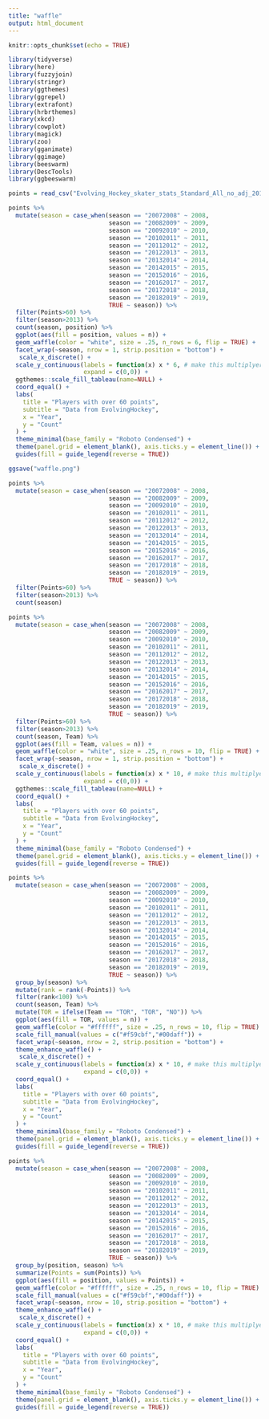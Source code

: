 ---
title: "waffle"
output: html_document
---

```{r setup, include=FALSE}
knitr::opts_chunk$set(echo = TRUE)
```

```{r}
library(tidyverse)
library(here)
library(fuzzyjoin)
library(stringr)
library(ggthemes)
library(ggrepel)
library(extrafont)
library(hrbrthemes)
library(xkcd)
library(cowplot)
library(magick)
library(zoo)
library(gganimate)
library(ggimage)
library(beeswarm)
library(DescTools)
library(ggbeeswarm)

points = read_csv("Evolving_Hockey_skater_stats_Standard_All_no_adj_2019-07-16.csv")
```

```{r}
points %>% 
  mutate(season = case_when(season == "20072008" ~ 2008,
                            season == "20082009" ~ 2009,
                            season == "20092010" ~ 2010,
                            season == "20102011" ~ 2011,
                            season == "20112012" ~ 2012,
                            season == "20122013" ~ 2013,
                            season == "20132014" ~ 2014,
                            season == "20142015" ~ 2015,
                            season == "20152016" ~ 2016,
                            season == "20162017" ~ 2017,
                            season == "20172018" ~ 2018,
                            season == "20182019" ~ 2019,
                            TRUE ~ season)) %>% 
  filter(Points>60) %>% 
  filter(season>2013) %>% 
  count(season, position) %>% 
  ggplot(aes(fill = position, values = n)) +
  geom_waffle(color = "white", size = .25, n_rows = 6, flip = TRUE) +
  facet_wrap(~season, nrow = 1, strip.position = "bottom") +
   scale_x_discrete() + 
  scale_y_continuous(labels = function(x) x * 6, # make this multiplyer the same as n_rows
                     expand = c(0,0)) +
  ggthemes::scale_fill_tableau(name=NULL) +
  coord_equal() +
  labs(
    title = "Players with over 60 points",
    subtitle = "Data from EvolvingHockey",
    x = "Year",
    y = "Count"
  ) +
  theme_minimal(base_family = "Roboto Condensed") +
  theme(panel.grid = element_blank(), axis.ticks.y = element_line()) +
  guides(fill = guide_legend(reverse = TRUE))

ggsave("waffle.png")

points %>% 
  mutate(season = case_when(season == "20072008" ~ 2008,
                            season == "20082009" ~ 2009,
                            season == "20092010" ~ 2010,
                            season == "20102011" ~ 2011,
                            season == "20112012" ~ 2012,
                            season == "20122013" ~ 2013,
                            season == "20132014" ~ 2014,
                            season == "20142015" ~ 2015,
                            season == "20152016" ~ 2016,
                            season == "20162017" ~ 2017,
                            season == "20172018" ~ 2018,
                            season == "20182019" ~ 2019,
                            TRUE ~ season)) %>% 
  filter(Points>60) %>% 
  filter(season>2013) %>% 
  count(season) 
```
```{r}
points %>% 
  mutate(season = case_when(season == "20072008" ~ 2008,
                            season == "20082009" ~ 2009,
                            season == "20092010" ~ 2010,
                            season == "20102011" ~ 2011,
                            season == "20112012" ~ 2012,
                            season == "20122013" ~ 2013,
                            season == "20132014" ~ 2014,
                            season == "20142015" ~ 2015,
                            season == "20152016" ~ 2016,
                            season == "20162017" ~ 2017,
                            season == "20172018" ~ 2018,
                            season == "20182019" ~ 2019,
                            TRUE ~ season)) %>% 
  filter(Points>60) %>% 
  filter(season>2013) %>% 
  count(season, Team) %>% 
  ggplot(aes(fill = Team, values = n)) +
  geom_waffle(color = "white", size = .25, n_rows = 10, flip = TRUE) +
  facet_wrap(~season, nrow = 1, strip.position = "bottom") +
   scale_x_discrete() + 
  scale_y_continuous(labels = function(x) x * 10, # make this multiplyer the same as n_rows
                     expand = c(0,0)) +
  ggthemes::scale_fill_tableau(name=NULL) +
  coord_equal() +
  labs(
    title = "Players with over 60 points",
    subtitle = "Data from EvolvingHockey",
    x = "Year",
    y = "Count"
  ) +
  theme_minimal(base_family = "Roboto Condensed") +
  theme(panel.grid = element_blank(), axis.ticks.y = element_line()) +
  guides(fill = guide_legend(reverse = TRUE))
```
```{r}
points %>% 
  mutate(season = case_when(season == "20072008" ~ 2008,
                            season == "20082009" ~ 2009,
                            season == "20092010" ~ 2010,
                            season == "20102011" ~ 2011,
                            season == "20112012" ~ 2012,
                            season == "20122013" ~ 2013,
                            season == "20132014" ~ 2014,
                            season == "20142015" ~ 2015,
                            season == "20152016" ~ 2016,
                            season == "20162017" ~ 2017,
                            season == "20172018" ~ 2018,
                            season == "20182019" ~ 2019,
                            TRUE ~ season)) %>% 
  group_by(season) %>% 
  mutate(rank = rank(-Points)) %>% 
  filter(rank<100) %>% 
  count(season, Team) %>% 
  mutate(TOR = ifelse(Team == "TOR", "TOR", "NO")) %>% 
  ggplot(aes(fill = TOR, values = n)) +
  geom_waffle(color = "#ffffff", size = .25, n_rows = 10, flip = TRUE) +
  scale_fill_manual(values = c("#f59cbf","#00daff")) +
  facet_wrap(~season, nrow = 2, strip.position = "bottom") +
  theme_enhance_waffle() +
   scale_x_discrete() + 
  scale_y_continuous(labels = function(x) x * 10, # make this multiplyer the same as n_rows
                     expand = c(0,0)) +
  coord_equal() +
  labs(
    title = "Players with over 60 points",
    subtitle = "Data from EvolvingHockey",
    x = "Year",
    y = "Count"
  ) +
  theme_minimal(base_family = "Roboto Condensed") +
  theme(panel.grid = element_blank(), axis.ticks.y = element_line()) +
  guides(fill = guide_legend(reverse = TRUE))
```
```{r}
points %>% 
  mutate(season = case_when(season == "20072008" ~ 2008,
                            season == "20082009" ~ 2009,
                            season == "20092010" ~ 2010,
                            season == "20102011" ~ 2011,
                            season == "20112012" ~ 2012,
                            season == "20122013" ~ 2013,
                            season == "20132014" ~ 2014,
                            season == "20142015" ~ 2015,
                            season == "20152016" ~ 2016,
                            season == "20162017" ~ 2017,
                            season == "20172018" ~ 2018,
                            season == "20182019" ~ 2019,
                            TRUE ~ season)) %>% 
  group_by(position, season) %>% 
  summarize(Points = sum(Points)) %>% 
  ggplot(aes(fill = position, values = Points)) +
  geom_waffle(color = "#ffffff", size = .25, n_rows = 10, flip = TRUE) +
  scale_fill_manual(values = c("#f59cbf","#00daff")) +
  facet_wrap(~season, nrow = 10, strip.position = "bottom") +
  theme_enhance_waffle() +
   scale_x_discrete() + 
  scale_y_continuous(labels = function(x) x * 10, # make this multiplyer the same as n_rows
                     expand = c(0,0)) +
  coord_equal() +
  labs(
    title = "Players with over 60 points",
    subtitle = "Data from EvolvingHockey",
    x = "Year",
    y = "Count"
  ) +
  theme_minimal(base_family = "Roboto Condensed") +
  theme(panel.grid = element_blank(), axis.ticks.y = element_line()) +
  guides(fill = guide_legend(reverse = TRUE))
  
```


